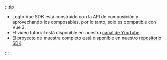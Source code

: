 :::tip

- Logto Vue SDK está construido con la API de composición y aprovechando los composables, por lo tanto, solo es compatible con Vue 3.
- El video tutorial está disponible en nuestro [canal de YouTube](https://youtu.be/cAfsQrsGQqA).
- El proyecto de muestra completo está disponible en nuestro [repositorio SDK](https://github.com/logto-io/js/tree/master/packages/vue-sample).

:::
